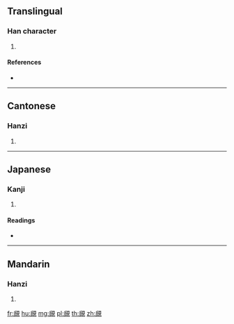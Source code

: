 {{character info/new}}
==Translingual==

===Han character===
{{Han char|rn=147|rad=見|as=06|sn=13|four=76210|canj=HVBUU}}

# {{defn|Han|sort=見06}}

====References====
* {{Han ref|kx=1135.010|dkj=34849|dj=1601.110|hdz=63668.060|uh=899B|ud=35227|bh=DFFB|bd=57339}}

----

==Cantonese==

===Hanzi===
{{yue-hanzi|jyut=|y=mak6}}

# {{defn|lang=yue|sort=見06}}

----

==Japanese==

===Kanji===
{{ja-kanji|grade=|rs=見06}}

# {{defn|lang=ja|sort=見06}}

====Readings====
* {{ja-readings|on=[[びき]] (biki), [[みゃく]] (myaku), [[ばく]] (baku)|kun=[[みる]] (miru)|nanori=}}

----

==Mandarin==

===Hanzi===
{{cmn-hanzi|pin=[[mì]] ([[mi4]])|wg=mi<sup>4</sup>}}

# {{defn|lang=cmn|sort=見06}}

[[fr:覛]]
[[hu:覛]]
[[mg:覛]]
[[pl:覛]]
[[th:覛]]
[[zh:覛]]